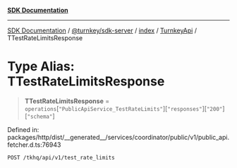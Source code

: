 [**SDK Documentation**](../../../../../../README.mdx)

***

[SDK Documentation](../../../../../../packages.mdx) / [@turnkey/sdk-server](../../../../README.mdx) / [index](../../../README.mdx) / [TurnkeyApi](../README.mdx) / TTestRateLimitsResponse

# Type Alias: TTestRateLimitsResponse

> **TTestRateLimitsResponse** = `operations`\[`"PublicApiService_TestRateLimits"`\]\[`"responses"`\]\[`"200"`\]\[`"schema"`\]

Defined in: packages/http/dist/\_\_generated\_\_/services/coordinator/public/v1/public\_api.fetcher.d.ts:76943

`POST /tkhq/api/v1/test_rate_limits`
